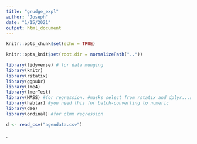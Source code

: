 ```yaml
---
title: "grudge_expl"
author: "Joseph"
date: "1/15/2021"
output: html_document
---
```


```r
knitr::opts_chunk$set(echo = TRUE)

knitr::opts_knit$set(root.dir = normalizePath(".."))

library(tidyverse) # for data munging
library(knitr) 
library(rstatix)
library(ggpubr)
library(lme4)
library(lmerTest)
library(MASS) #for regression. #masks select from rstatix and dplyr...so specify using dplyr::select
library(hablar) #you need this for batch-converting to numeric
library(dae)
library(ordinal) #for clmm regression

d <- read_csv("agendata.csv")
```

.
